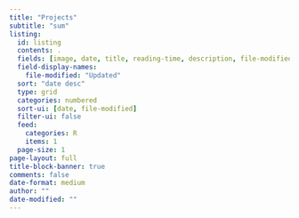```yaml
---
title: "Projects"
subtitle: "sum"
listing:
  id: listing
  contents: .
  fields: [image, date, title, reading-time, description, file-modified]
  field-display-names:
    file-modified: "Updated"
  sort: "date desc"
  type: grid
  categories: numbered
  sort-ui: [date, file-modified]
  filter-ui: false
  feed: 
    categories: R
    items: 1
  page-size: 1
page-layout: full
title-block-banner: true
comments: false
date-format: medium
author: ""
date-modified: ""
---
```


